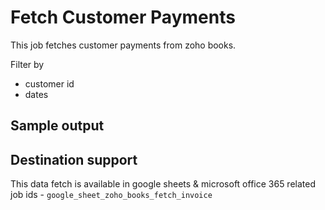 # Fetch Customer Payments

This job fetches customer payments from zoho books. 


Filter by
- customer id
- dates


## Sample output

<Gsheet
  src="https://docs.google.com/spreadsheets/d/1-gX-uq5YrTW-6gQJYM-mNXitEOfJLTiQCvPtV8CR1Yc/edit#gid=42412730"
/>


## Destination support
This data fetch is available in google sheets & microsoft office 365
related job ids - `google_sheet_zoho_books_fetch_invoice`
